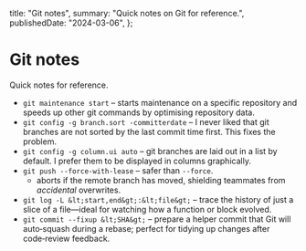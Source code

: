   title: "Git notes",
  summary: "Quick notes on Git for reference.",
  publishedDate: "2024-03-06",
};

# Git notes

Quick notes for reference.

- `git maintenance start` – starts maintenance on a
  specific repository and speeds up other git commands by optimising repository
  data.
- `git config -g branch.sort -committerdate` – I never liked that git
  branches are not sorted by the last commit time first. This fixes the problem.
- `git config -g column.ui auto` – git branches are laid out in a
  list by default. I prefer them to be displayed in columns graphically.
- `git push --force-with-lease` – safer than
  `--force`.
  - aborts if the remote branch has moved, shielding teammates from _accidental_ overwrites.
- `git log -L &lt;start,end&gt;:&lt;file&gt;` – trace the history of just a slice of a file—ideal for watching how a function or block evolved.
- `git commit --fixup &lt;SHA&gt;` – prepare a helper commit that Git will auto‑squash during a rebase; perfect for tidying up changes after code‑review feedback.
